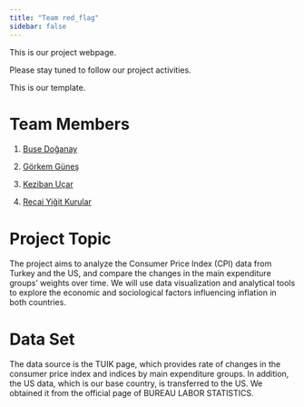 ```yaml
---
title: "Team red_flag"
sidebar: false 
---
```


This is our project webpage.

Please stay tuned to follow our project activities.

This is our template.

# Team Members

1.  [Buse Doğanay](emu-hacettepe-analytics/emu430-fall2023-busedoganay:%20emu430-fall2023-busedoganay%20created%20by%20GitHub%20Classroom)

2.  [Görkem Güneş](https://github.com/emu-hacettepe-analytics/emu430-fall2023-goerkemgunes)

3.  [Keziban Uçar](emu-hacettepe-analytics/emu430-fall2023-kezibanucar:%20emu430-fall2023-kezibanucar%20created%20by%20GitHub%20Classroom)

4.  [Recai Yiğit Kurular](emu-hacettepe-analytics/emu430-fall2023-yigitkurular:%20emu430-fall2023-yigitkurular%20created%20by%20GitHub%20Classroom)

# Project Topic

The project aims to analyze the Consumer Price Index (CPI) data from Turkey and the US, and compare the changes in the main expenditure groups' weights over time. We will use data visualization and analytical tools to explore the economic and sociological factors influencing inflation in both countries.

# Data Set

The data source is the TUIK page, which provides rate of changes in the consumer price index and indices by main expenditure groups. In addition, the US data, which is our base country, is transferred to the US. We obtained it from the official page of BUREAU LABOR STATISTICS.
